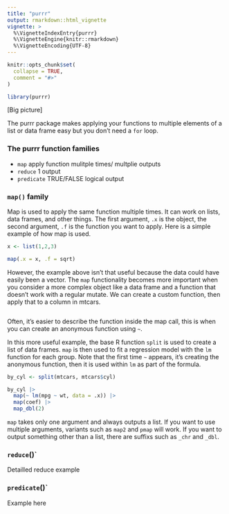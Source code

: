 ```yaml
---
title: "purrr"
output: rmarkdown::html_vignette
vignette: >
  %\VignetteIndexEntry{purrr}
  %\VignetteEngine{knitr::rmarkdown}
  %\VignetteEncoding{UTF-8}
---
```


```r
knitr::opts_chunk$set(
  collapse = TRUE,
  comment = "#>"
)

library(purrr)
```

[Big picture]

The purrr package makes applying your functions to multiple elements of a list or data frame easy but you don't need a `for` loop. 


### The purrr function families 

- `map`  apply function mulitple times/ multplie outputs
- `reduce` 1 output
- `predicate`  TRUE/FALSE logical output

### `map()` family

Map is used to apply the same function multiple times. It can work on lists, data frames, and other things. The first argument, `.x` is the object, the second argument, `.f` is the function you want to apply. Here is a simple example of how map is used.

```r
x <- list(1,2,3)

map(.x = x, .f = sqrt)

```
However, the example above isn't that useful because the data could have easily been a vector. The `map` functionality becomes more important when you consider a more complex object like a data frame and a function that doesn't work with a regular mutate. We can create a custom function, then apply that to a column in mtcars.

```r


```

Often, it's easier to describe the function inside the map call, this is when you can create an anonymous function using `~`.

In this more useful example, the base R function `split` is used to create a list of data frames. `map` is then used to fit a regression model with the `lm` function for each group. Note that the first time `~` appears, it's creating the anonymous function, then it is used within `lm` as part of the formula.

```r

by_cyl <- split(mtcars, mtcars$cyl)

by_cyl |>
  map(~ lm(mpg ~ wt, data = .x)) |>
  map(coef) |>
  map_dbl(2)

```

`map` takes only one argument and always outputs a list. If you want to use multiple arguments, variants such as `map2` and `pmap` will work. If you want to output something other than a list, there are suffixs such as `_chr` and `_dbl`.


### `reduce`()`

Detailled reduce example

### `predicate`()`

Example here

